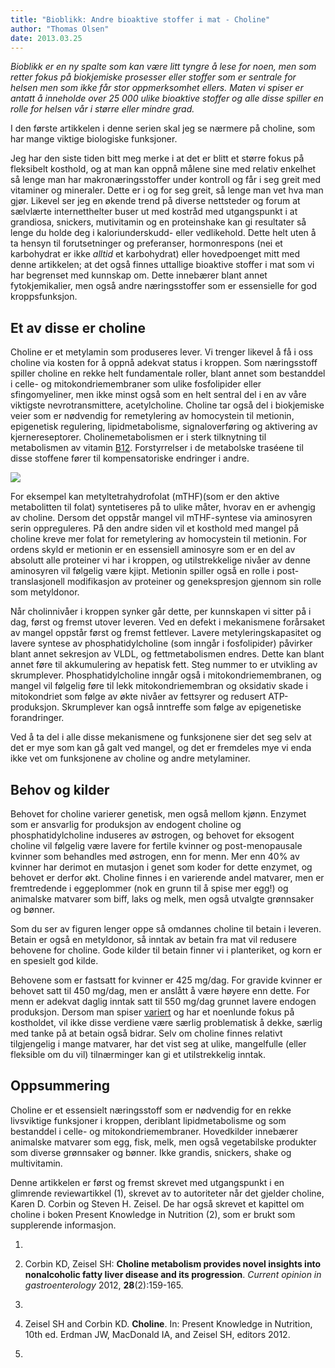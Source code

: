 ```yaml
---
title: "Bioblikk: Andre bioaktive stoffer i mat - Choline"
author: "Thomas Olsen"
date: 2013.03.25
---
```


*Bioblikk er en ny spalte som kan være litt tyngre å lese for noen, men som retter fokus på biokjemiske prosesser eller stoffer som er sentrale for helsen men som ikke får stor oppmerksomhet ellers. Maten vi spiser er antatt å inneholde over 25 000 ulike bioaktive stoffer og alle disse spiller en rolle for helsen vår i større eller mindre grad.*

I den første artikkelen i denne serien skal jeg se nærmere på choline, som har mange viktige biologiske funksjoner.

Jeg har den siste tiden bitt meg merke i at det er blitt et større fokus på fleksibelt kosthold, og at man kan oppnå målene sine med relativ enkelhet så lenge man har makronæringsstoffer under kontroll og får i seg greit med vitaminer og mineraler. Dette er i og for seg greit, så lenge man vet hva man gjør. Likevel ser jeg en økende trend på diverse nettsteder og forum at sælvlærte internetthelter buser ut med kostråd med utgangspunkt i at grandiosa, snickers, mutivitamin og en proteinshake kan gi resultater så lenge du holde deg i kaloriunderskudd- eller vedlikehold. Dette helt uten å ta hensyn til forutsetninger og preferanser, hormonrespons (nei et karbohydrat er ikke *alltid* et karbohydrat) eller hovedpoenget mitt med denne artikkelen; at det også finnes uttallige bioaktive stoffer i mat som vi har begrenset med kunnskap om. Dette innebærer blant annet fytokjemikalier, men også andre næringsstoffer som er essensielle for god kroppsfunksjon.

## Et av disse er choline

Choline er et metylamin som produseres lever. Vi trenger likevel å få i oss choline via kosten for å oppnå adekvat status i kroppen. Som næringsstoff spiller choline en rekke helt fundamentale roller, blant annet som bestanddel i celle- og mitokondriemembraner som ulike fosfolipider eller sfingomyeliner, men ikke minst også som en helt sentral del i en av våre viktigste nevrotransmittere, acetylcholine. Choline tar også del i biokjemiske veier som er nødvendig for remetylering av homocystein til metionin, epigenetisk regulering, lipidmetabolisme, signaloverføring og aktivering av kjernereseptorer. Cholinemetabolismen er i sterk tilknytning til metabolismen av vitamin [B12](naeringsstoffer/kobalamin.qmd). Forstyrrelser i de metabolske traséene til disse stoffene fører til kompensatoriske endringer i andre.

![](images/clipboard-1743613970.png)

For eksempel kan metyltetrahydrofolat (mTHF)(som er den aktive metabolitten til folat) syntetiseres på to ulike måter, hvorav en er avhengig av choline. Dersom det oppstår mangel vil mTHF-syntese via aminosyren serin oppreguleres. På den andre siden vil et kosthold med mangel på choline kreve mer folat for remetylering av homocystein til metionin. For ordens skyld er metionin er en essensiell aminosyre som er en del av absolutt alle proteiner vi har i kroppen, og utilstrekkelige nivåer av denne aminosyren vil følgelig være kjipt. Metionin spiller også en rolle i post-translasjonell modifikasjon av proteiner og genekspresjon gjennom sin rolle som metyldonor.

Når cholinnivåer i kroppen synker går dette, per kunnskapen vi sitter på i dag, først og fremst utover leveren. Ved en defekt i mekanismene forårsaket av mangel oppstår først og fremst fettlever. Lavere metyleringskapasitet og lavere syntese av phosphatidylcholine (som inngår i fosfolipider) påvirker blant annet sekresjon av VLDL, og fettmetabolismen endres. Dette kan blant annet føre til akkumulering av hepatisk fett. Steg nummer to er utvikling av skrumplever. Phosphatidylcholine inngår også i mitokondriemembranen, og mangel vil følgelig føre til lekk mitokondriemembran og oksidativ skade i mitokondriet som følge av økte nivåer av fettsyrer og redusert ATP-produksjon. Skrumplever kan også inntreffe som følge av epigenetiske forandringer.

Ved å ta del i alle disse mekanismene og funksjonene sier det seg selv at det er mye som kan gå galt ved mangel, og det er fremdeles mye vi enda ikke vet om funksjonene av choline og andre metylaminer.

## Behov og kilder

Behovet for choline varierer genetisk, men også mellom kjønn. Enzymet som er ansvarlig for produksjon av endogent choline og phosphatidylcholine induseres av østrogen, og behovet for eksogent choline vil følgelig være lavere for fertile kvinner og post-menopausale kvinner som behandles med østrogen, enn for menn. Mer enn 40% av kvinner har derimot en mutasjon i genet som koder for dette enzymet, og behovet er derfor økt. Choline finnes i en varierende andel matvarer, men er fremtredende i eggeplommer (nok en grunn til å spise mer egg!) og animalske matvarer som biff, laks og melk, men også utvalgte grønnsaker og bønner.

Som du ser av figuren lenger oppe så omdannes choline til betain i leveren. Betain er også en metyldonor, så inntak av betain fra mat vil redusere behovene for choline. Gode kilder til betain finner vi i planteriket, og korn er en spesielt god kilde.

Behovene som er fastsatt for kvinner er 425 mg/dag. For gravide kvinner er behovet satt til 450 mg/dag, men er anslått å være høyere enn dette. For menn er adekvat daglig inntak satt til 550 mg/dag grunnet lavere endogen produksjon. Dersom man spiser [variert](spise-variert.qmd) og har et noenlunde fokus på kostholdet, vil ikke disse verdiene være særlig problematisk å dekke, særlig med tanke på at betain også bidrar. Selv om choline finnes relativt tilgjengelig i mange matvarer, har det vist seg at ulike, mangelfulle (eller fleksible om du vil) tilnærminger kan gi et utilstrekkelig inntak.

## Oppsummering

Choline er et essensielt næringsstoff som er nødvendig for en rekke livsviktige funksjoner i kroppen, deriblant lipidmetabolisme og som bestanddel i celle- og mitokondriemembraner. Hovedkilder innebærer animalske matvarer som egg, fisk, melk, men også vegetabilske produkter som diverse grønnsaker og bønner. Ikke grandis, snickers, shake og multivitamin.

Denne artikkelen er først og fremst skrevet med utgangspunkt i en glimrende reviewartikkel (1), skrevet av to autoriteter når det gjelder choline, Karen D. Corbin og Steven H. Zeisel. De har også skrevet et kapittel om choline i boken Present Knowledge in Nutrition (2), som er brukt som supplerende informasjon.

1.  

2.  Corbin KD, Zeisel SH: **Choline metabolism provides novel insights into nonalcoholic fatty liver disease and its progression**. *Current opinion in gastroenterology* 2012, **28**(2):159-165.

3.  

4.  Zeisel SH and Corbin KD. **Choline**. In: Present Knowledge in Nutrition, 10th ed. Erdman JW, MacDonald IA, and Zeisel SH, editors 2012.

5.  
